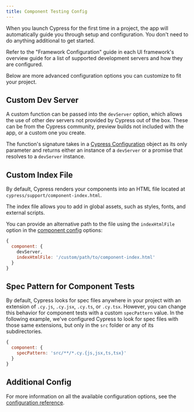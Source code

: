 ```yaml
---
title: Component Testing Config
---
```


<CtBetaAlert></CtBetaAlert>

When you launch Cypress for the first time in a project, the app will
automatically guide you through setup and configuration. You don't need to do
anything additional to get started.

Refer to the "Framework Configuration" guide in each UI framework's overview
guide for a list of supported development servers and how they are configured.

Below are more advanced configuration options you can customize to fit your
project.

## Custom Dev Server

A custom function can be passed into the `devServer` option, which allows the
use of other dev servers not provided by Cypress out of the box. These can be
from the Cypress community, preview builds not included with the app, or a
custom one you create.

The function's signature takes in a
[Cypress Configuration](/guides/references/configuration) object as its only
parameter and returns either an instance of a `devServer` or a promise that
resolves to a `devServer` instance.

<cypress-config-file>
<template #js>

```js
const { defineConfig } = require('cypress')

module.exports = defineConfig({
  component: {
    devServer(cypressConfig) {
      // return devServer instance or a promise that resolves to
      // a dev server here
      return {
        port: 1234,
        close: () => {},
      }
    },
  },
})
```

</template>
<template #ts>

```ts
import { defineConfig } from 'cypress'

export default defineConfig({
  component: {
    devServer(cypressConfig: CypressConfiguration) {
      // return devServer instance or a promise that resolves to
      // a dev server here
      return {
        port: 1234,
        close: () => {},
      }
    },
  },
})
```

</template>
</cypress-config-file>

## Custom Index File

By default, Cypress renders your components into an HTML file located at
`cypress/support/component-index.html`.

The index file allows you to add in global assets, such as styles, fonts, and
external scripts.

You can provide an alternative path to the file using the `indexHtmlFile` option
in the [component config](/guides/references/configuration#component) options:

```js
{
  component: {
    devServer,
    indexHtmlFile: '/custom/path/to/component-index.html'
  }
}
```

## Spec Pattern for Component Tests

By default, Cypress looks for spec files anywhere in your project with an
extension of `.cy.js`, `.cy.jsx`, `.cy.ts`, or `.cy.tsx`. However, you can
change this behavior for component tests with a custom `specPattern` value. In
the following example, we've configured Cypress to look for spec files with
those same extensions, but only in the `src` folder or any of its
subdirectories.

```js
{
  component: {
    specPattern: 'src/**/*.cy.{js,jsx,ts,tsx}'
  }
}
```

## Additional Config

For more information on all the available configuration options, see the
[configuration reference](/guides/references/configuration).
